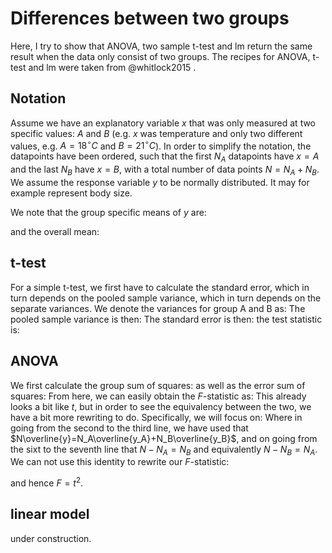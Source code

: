 # Differences between two groups
Here, I try to show that ANOVA, two sample t-test and lm return the same result when the data only consist of two groups. The recipes for ANOVA, t-test and lm were taken from @whitlock2015 .

## Notation
Assume we have an explanatory variable $x$ that was only measured at two specific values: $A$ and $B$ (e.g. $x$ was temperature and only two different values, e.g. $A=18^\circ C$ and $B=21^\circ C$). In order to simplify the notation, the datapoints have been ordered, such that the first $N_A$ datapoints have $x=A$ and the last $N_B$ have $x=B$, with a total number of data points $N=N_A+N_B$. We assume the response variable $y$ to be normally distributed. It may for example represent body size. 

We note that the group specific means of $y$ are:
\begin{equation}
\overline{y_A} = \frac{1}{N_A}\sum_{i=1}^{N_A} y_i
\end{equation}


\begin{equation}
\overline{y_B} = \frac{1}{N_B}\sum_{i=N_A+1}^{N} y_i
\end{equation}
and the overall mean:

\begin{equation}
\overline{y} = \frac{1}{N}\sum_{i=1}^{N} y_i
\end{equation}

## t-test
For a simple t-test, we first have to calculate the standard error, which in turn depends on the pooled sample variance, which in turn depends on the separate variances. We denote the variances for group A and B as:
\begin{align}
s_A^2 &= \sum_{i=1}^{N_A}\frac{(y_i-\overline{y_A})^2}{N_A-1} \\
s_B^2 &= \sum_{i=N_A+1}^{N_B}\frac{(y_i-\overline{y_B})^2}{N_B-1}
\end{align}
The pooled sample variance is then:
\begin{equation}
s_p^2 = \frac{\text{df}_As_A^2 + \text{df}_Bs_B^2}{\text{df}_A+\text{df}_B} = \frac{\sum_{i=1}^{N_A}(N_A-1)\frac{(y_i-\overline{y_A})^2}{N_A-1} + \sum_{i=N_A+1}^{N_B}(N_B-1)\frac{(y_i-\overline{y_B})^2}{N_B-1} }{N - 2}
\end{equation}
The standard error is then:
\begin{equation}
\text{SE}_{\overline{y_A}-\overline{y_B}} = \sqrt{s_p^2\left(\frac{1}{N_A}+\frac{1}{N_B}\right)} = \sqrt{\frac{\sum_{i=1}^{N_A}(y_i-\overline{y_A})^2 + \sum_{i=N_A+1}^{N_B}(y_i-\overline{y_B})^2 }{N - 2}
\left(\frac{1}{N_A}+\frac{1}{N_B}\right)} 
\end{equation}
the test statistic is:
\begin{equation}
t=\frac{\overline{y_A}-\overline{y_B}}{\text{SE}_{\overline{y_A}-\overline{y_B}}} = \sqrt{\frac{N_AN_B(N-2)(\overline{y_A}-\overline{y_B})^2}{N\left(\sum_{i=1}^{N_A}(y_i-\overline{y_A})^2 + \sum_{i=N_A+1}^{N_B}(y_i-\overline{y_B})^2\right)}}
\end{equation}

## ANOVA
We first calculate the group sum of squares:
\begin{equation}
\text{SS}_\text{groups} = N_A (\overline{y_A}-\overline{y})^2 + N_B (\overline{y_B}-\overline{y})^2
\end{equation}
as well as the error sum of squares:
\begin{equation}
\text{SS}_\text{error} = \sum_{i=1}^{N_A} (y_i - \overline{y_A})^2 + \sum_{i=N_A+1}^{N} (y_i - \overline{y_B})^2
\end{equation}
From here, we can easily obtain the $F$-statistic as:
\begin{equation}
F = \frac{(N-2)\left(N_A (\overline{y_A}-\overline{y})^2 + N_B (\overline{y_B}-\overline{y})^2\right)}{\sum_{i=1}^{N_A} (y_i - \overline{y_A})^2 + \sum_{i=N_A+1}^{N} (y_i - \overline{y_B})^2}
\end{equation}
This already looks a bit like $t$, but in order to see the equivalency between the two, we have a bit more rewriting to do. Specifically, we will focus on:
\begin{align}
N_A (\overline{y_A}-\overline{y})^2 + N_B (\overline{y_B}-\overline{y})^2 &= N_A\overline{y_A}^2 - 2N_A \overline{y_A}\overline{y} + N_A\overline{y}^2 + N_B\overline{y_B}^2 - 2N_B\overline{y_B}\overline{y} + N_B \overline{y}^2 \\
&= N_A\overline{y_A}^2 - 2(N_A \overline{y_A}+N_B\overline{y_B})\overline{y} + (N_A+N_B)\overline{y}^2 + N_B\overline{y_B}^2\\
&=N_A\overline{y_A}^2 - \frac{(N_A \overline{y_A}+N_B\overline{y_B})^2}{N} + N_B\overline{y_B}^2\\
&= N_A\overline{y_A}^2 - \frac{N_A^2 \overline{y_A}^2+N_B^2\overline{y_B}^2 + 2N_AN_B\overline{y_A}\overline{y_B}}{N} + N_B\overline{y_B}^2\\
&= \frac{N_AN_B}{N}\left(\frac{N}{N_B}\overline{y_A}^2 - \frac{N_A}{N_B} \overline{y_A}^2-\frac{N_B}{N_A}\overline{y_B}^2 - 2\overline{y_A}\overline{y_B} + \frac{N}{N_A}\overline{y_B}^2\right)\\
&= \frac{N_AN_B}{N}\left(\frac{N-N_A}{N_B}\overline{y_A}^2 - 2\overline{y_A}\overline{y_B} + \frac{N-N_B}{N_A}\overline{y_B}^2\right)\\
&= \frac{N_AN_B}{N}\left(\overline{y_A}^2 - 2\overline{y_A}\overline{y_B} + \overline{y_B}^2\right)\\
&= \frac{N_AN_B}{N}\left(\overline{y_A} -  \overline{y_B}\right)^2\\
\end{align}
Where in going from the second to the third line, we have used that $N\overline{y}=N_A\overline{y_A}+N_B\overline{y_B}$, and on going from the sixt to the seventh line that $N-N_A = N_B$ and equivalently $N-N_B= N_A$. We can not use this identity to rewrite our $F$-statistic:
\begin{equation}
F = \frac{(N-2)N_AN_B\left(\overline{y_A}-\overline{y_B}\right)^2}{N\left(\sum_{i=1}^{N_A} (y_i - \overline{y_A})^2 + \sum_{i=N_A+1}^{N} (y_i - \overline{y_B})^2\right)} = t^2
\end{equation}

and hence $F=t^2$.

## linear model
under construction.

